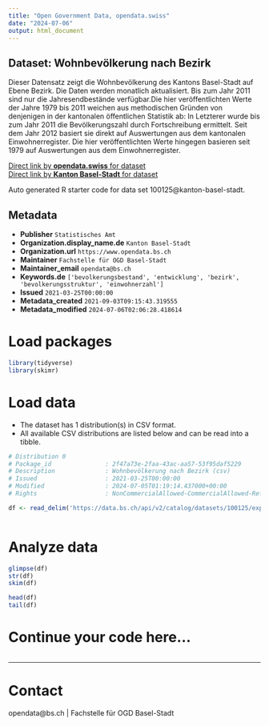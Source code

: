 ```yaml
---
title: "Open Government Data, opendata.swiss"
date: "2024-07-06"
output: html_document
---
```


## Dataset: Wohnbevölkerung nach Bezirk

Dieser Datensatz zeigt die Wohnbevölkerung des Kantons Basel-Stadt auf Ebene Bezirk. Die Daten werden monatlich aktualisiert. Bis zum Jahr 2011 sind nur die Jahresendbestände verfügbar.Die hier veröffentlichten Werte der Jahre 1979 bis 2011 weichen aus methodischen Gründen von denjenigen in der kantonalen öffentlichen Statistik ab: In Letzterer wurde bis zum Jahr 2011 die Bevölkerungszahl durch Fortschreibung ermittelt. Seit dem Jahr 2012 basiert sie direkt auf Auswertungen aus dem kantonalen Einwohnerregister. Die hier veröffentlichten Werte hingegen basieren seit 1979 auf Auswertungen aus dem Einwohnerregister.

[Direct link by **opendata.swiss** for dataset](https://opendata.swiss/de/dataset/wohnbevolkerung-nach-bezirk)<br>
[Direct link by **Kanton Basel-Stadt** for dataset](https://data.bs.ch/explore/dataset/100125/)

Auto generated R starter code for data set 100125@kanton-basel-stadt.

## Metadata

- **Publisher** `Statistisches Amt`
- **Organization.display_name.de** `Kanton Basel-Stadt`
- **Organization.url** `https://www.opendata.bs.ch`
- **Maintainer** `Fachstelle für OGD Basel-Stadt`
- **Maintainer_email** `opendata@bs.ch`
- **Keywords.de** `['bevolkerungsbestand', 'entwicklung', 'bezirk', 'bevolkerungsstruktur', 'einwohnerzahl']`
- **Issued** `2021-03-25T00:00:00`
- **Metadata_created** `2021-09-03T09:15:43.319555`
- **Metadata_modified** `2024-07-06T02:06:28.418614`


# Load packages

```r

library(tidyverse)
library(skimr)

```

# Load data

-   The dataset has 1 distribution(s) in CSV format.
-   All available CSV distributions are listed below and can be read into a tibble.

```r

# Distribution 0
# Package_id               : 2f47a73e-2faa-43ac-aa57-53f95daf5229
# Description              : Wohnbevölkerung nach Bezirk (csv)
# Issued                   : 2021-03-25T00:00:00
# Modified                 : 2024-07-05T01:19:14.437000+00:00
# Rights                   : NonCommercialAllowed-CommercialAllowed-ReferenceRequired

df <- read_delim('https://data.bs.ch/api/v2/catalog/datasets/100125/exports/csv')



```

# Analyze data

```r

glimpse(df)
str(df)
skim(df)

head(df)
tail(df)

```

# Continue your code here...

```r

```

------------------------------------------------------------------------

# Contact

opendata@bs.ch | Fachstelle für OGD Basel-Stadt
